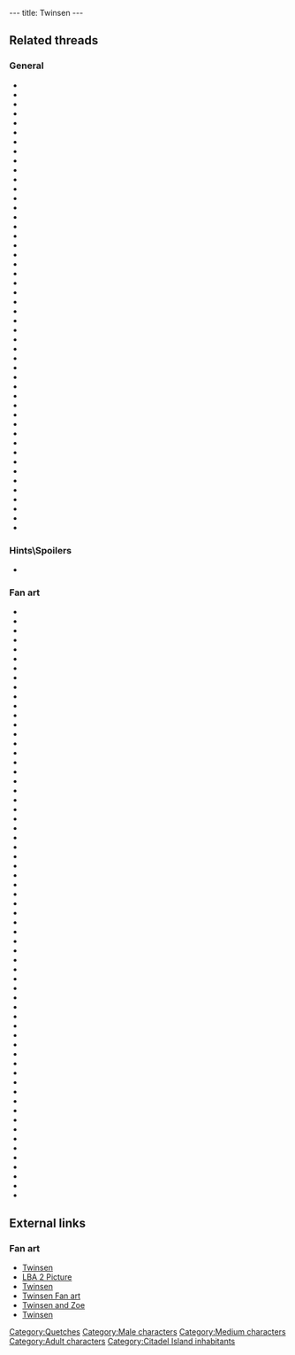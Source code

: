 ---
title: Twinsen
---

{{Character|
Name=Twinsen|
Image=TWINSEN.jpg|
Race=[[Quetch]]|
Gender=Male|
Size=Medium|
Age=Adult}}

==Related threads==
===General===
* {{thread|id=10988|title=Twinsen`s tattoo}}
* {{thread|id=10944|title=a twinsen that could swim}}
* {{thread|id=10898|title=Does Twinsen REALLY love Zoe`?}}
* {{thread|id=10423|title=Shocking Images! (E! True Hollywood story)}}
* {{thread|id=9040|title=Toss Up FINAL MATCH!}}
* {{thread|id=10042|title=LBA comic}}
* {{thread|id=9859|title=just finished LBA2, again}}
* {{thread|id=2893|title=Twinsen's Family}}
* {{thread|id=8895|title=Second Semi of the Toss Up!}}
* {{thread|id=7763|title=balloon twinsen, it will be made :D}}
* {{thread|id=8479|title=Twinsens Parents}}
* {{thread|id=8432|title=Are Twinsen and Zoe married?}}
* {{thread|id=8400|title=Who's voice is Twinsen???}}
* {{thread|id=8339|title=I find it funny...}}
* {{thread|id=8262|title=It's a girl!}}
* {{thread|id=7871|title=Twinsen's birthday}}
* {{thread|id=7967|title=Twinsen's parents ?}}
* {{thread|id=7924|title=Jobs for Twinsen & Zoe}}
* {{thread|id=7470|title=Twinsen Surname? Or Forename?}}
* {{thread|id=6981|title=Twinsen's voice}}
* {{thread|id=6949|title=Why?}}
* {{thread|id=6700|title=A theory over Twinsens swimming skill}}
* {{thread|id=6847|title=It looks like Twinsen!}}
* {{thread|id=6724|title=Twinsen the peace-keeper}}
* {{thread|id=6248|title=Twinsen's expression}}
* {{thread|id=6125|title=A question}}
* {{thread|id=5217|title=What's the BEST/FUNNIEST death you've given our dear Twinsen!}}
* {{thread|id=5184|title=Twinsen & Zoe again}}
* {{thread|id=4790|title=What Does Twinsen Eat?}}
* {{thread|id=4229|title=Twinsen & Funfrock in LBA 1 & 2}}
* {{thread|id=3884|title=Twinsen, a jumper?}}
* {{thread|id=3672|title=Twinsen's grandpa}}
* {{thread|id=3745|title=Whos got the best voice?}}
* {{thread|id=3297|title=Twinsen and d&d}}
* {{thread|id=2916|title=About our hero}}
* {{thread|id=2658|title=Is it just me or does ne1 else hate}}
* {{thread|id=155|title=Twinsun - a happy jolly place? I THINK NOT}}
* {{thread|id=1696|title=LBA 3 Ideas - Teaching Twinsen Kung Fu}}
* {{thread|id=1279|title=The A4 poster}}
* {{thread|id=1357|title=Last Name}}
* {{thread|id=1368|title=Twinsen's parents}}
* {{thread|id=1092|title=twinsen to the bone}}
* {{thread|id=540|title=I just played LBA2 again.... (C)}}
* {{thread|id=548|title=I was thinking of something..}}
* {{thread|id=459|title=here we go again...}}
* {{thread|id=361|title=Twinsen's Voice}}
* {{thread|id=11518|title=Wacky Twinsen game}}
* {{thread|id=11665|title=Anyway of doing new moves with twinsen(lba2)}}

===Hints\Spoilers===
* {{thread|id=1646|title=I think people should know this}}

===Fan art===
* {{thread|id=11118|title=Twinsen in clay}}
* {{thread|id=6222|title=For those interested to see what a cell-shaded LBA would look like}}
* {{thread|id=4852|title=Twinsen's model}}
* {{thread|id=9301|title=A public service announcement}}
* {{post|id=293985|title=Silk realm}}
* {{thread|id=11560|title=Evil twinsen (for a futur LBA 3 ?? ^^)}}
* {{thread|id=11287|title=Twinsen}}
* {{thread|id=11291|title=The Heir}}
* {{thread|id=11279|title=Old drawing from 2000}}
* {{thread|id=10941|title=Authur takes control of his destiny...A twinsen Fan comic...(rough)}}
* {{thread|id=3291|title=Edited Film Pictures}}
* {{thread|id=11175|title=another mockup}}
* {{thread|id=10985|title=Niggah stole my umbrella! LBA2 version.}}
* {{thread|id=9803|title=Lba 3}}
* {{thread|id=11007|title=twinsen paint image, old}}
* {{thread|id=11083|title=Twinsen, my style}}
* {{thread|id=10794|title=LBA advance mockup}}
* {{thread|id=10891|title=Twinsen :)}}
* {{thread|id=10819|title=Twinsen want's you!}}
* {{thread|id=10812|title=Ka-meh-ha-meh.. I mean Magic ball blast}}
* {{thread|id=10751|title=Another 3D twinsen}}
* {{thread|id=10774|title=Smilies}}
* {{thread|id=10763|title=Some picture.}}
* {{thread|id=11699|title=<nowiki>[3D]</nowiki> Twinsen's PC impresses his evil twin!}}
* {{thread|id=10655|title=Twinsen Background}}
* {{post|id=260335|title=The big 3D modelling Thread.}}
* {{thread|id=10535|title=My 3D twinsen}}
* {{thread|id=10509|title=MAD J's Fan Art}}
* {{thread|id=10340|title=how twinsen should look :)}}
* {{thread|id=10468|title=1997 LBA drawings done when I still a schoolboy}}
* {{thread|id=10479|title=A sketch I didn't know of}}
* {{thread|id=9829|title=Zoe}}
* {{thread|id=3216|title=Metal Gear Twinsen}}
* {{thread|id=10334|title=The Citadel}}
* {{thread|id=10242|title=Random collection}}
* {{thread|id=10194|title=Hand Drawn Twinsen}}
* {{thread|id=9972|title=Just having a go...}}
* {{thread|id=9855|title=half a minutes work}}
* {{post|id=229377|title=LBA comics??}}
* {{thread|id=9507|title=Twinsen character}}
* {{thread|id=9209|title=3D Twinsen pics (first attempt)}}
* {{thread|id=6098|title=LBA Cartoon}}
* {{thread|id=1644|title=Twinsen with magic ball pics}}
* {{post|id=228442|title=My first 3d animation!!!}}
* {{thread|id=6093|title=Flash fan movie}}
* {{thread|id=8393|title=LBA was origianlly invented during the Rock Age!}}
* {{thread|id=8358|title=Pixel Twinsen + other things}}
* {{thread|id=8206|title=My LBA 3 fake screenshot}}
* {{thread|id=5234|title=My little treat to the mbn, yep, a fully moddelled twinsen!}}
* {{thread|id=1648|title=Lba3}}
* {{thread|id=6687|title=%)}}
* {{thread|id=6194|title=Another twinsen}}
* {{thread|id=6096|title=Drawing of Twinsen}}
* {{thread|id=5002|title=My draws}}
* {{thread|id=5639|title=Request for twinsen related draws}}
* {{thread|id=4645|title=pictures!}}
* {{thread|id=4495|title=Twinsen and Zoe graphite stlye}}
* {{thread|id=11718|title=Another Fan Art for the pmeasure.}}
* {{thread|id=4586|title=Twinsen}}
* {{thread|id=4530|title=Twinsen - just a try ;)}}
* {{thread|id=4194|title=Twinsen hurts his eye}}
* {{thread|id=4380|title=too many twinsens}}
* {{thread|id=4134|title=My first Twinsen image}}

==External links==
===Fan art===
* [http://www.deviantart.com/view/5691675/ Twinsen]
* [http://www.deviantart.com/view/12986693/ LBA 2 Picture]
* [http://www.deviantart.com/view/19250173/ Twinsen]
* [http://www.deviantart.com/view/20104820/ Twinsen Fan art]
* [http://www.deviantart.com/view/1047280/ Twinsen and Zoe]
* [http://www.deviantart.com/view/23464621/ Twinsen]

{{Stub}}

[[Category:Quetches]]
[[Category:Male characters]]
[[Category:Medium characters]]
[[Category:Adult characters]]
[[Category:Citadel Island inhabitants]]